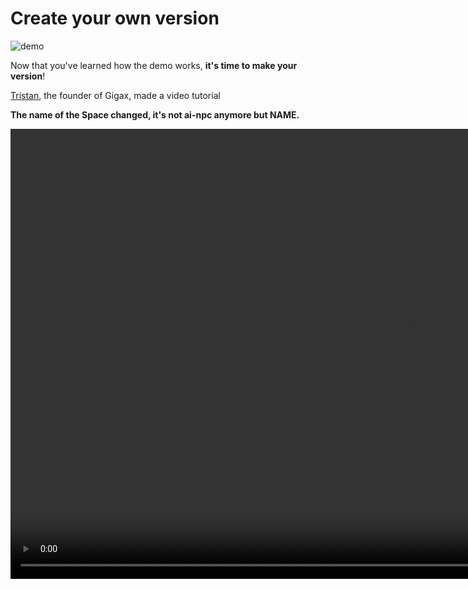# Create your own version

<img src="https://huggingface.co/datasets/huggingface-ml-4-games-course/course-images/resolve/main/en/unit4/owndemo.png" alt="demo"/>

Now that you've learned how the demo works, **it's time to make your version**!

[Tristan](https://x.com/tr_deborde), the founder of Gigax, made a video tutorial

**The name of the Space changed, it's not ai-npc anymore but NAME.**

<video controls width="1280" height="720">
  <source src="https://huggingface.co/datasets/huggingface-ml-4-games-course/course-images/resolve/main/en/unit4/gigax_cubzh_hf_full.mp4" type="video/mp4">
  Your browser does not support the video tag.
</video>
